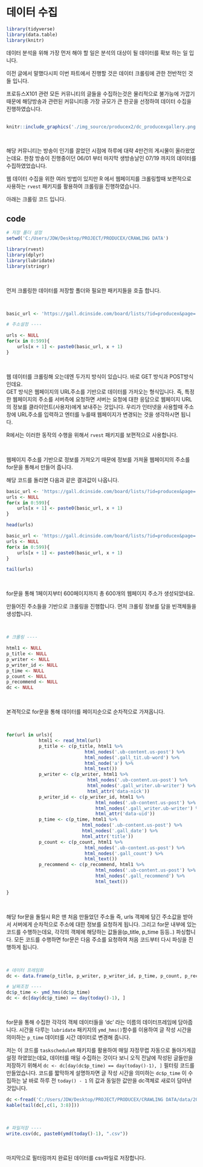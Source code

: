 # 데이터 수집 {#intro}

```r
library(tidyverse)
library(data.table)
library(knitr)

```

데이터 분석을 위해 가장 먼저 해야 할 일은 분석의 대상이 될 데이터를 확보 하는 일 입니다. 

이전 글에서 말했다시피 이번 파트에서 진행할 것은 데이터 크롤링에 관한 전반적인 것들 입니다.

프로듀스X101 관련 모든 커뮤니티의 글들을 수집하는것은 물리적으로 불가능에 가깝기 때문에 해당방송과 관련된 커뮤니티중 가장 규모가 큰 한곳을 선정하여 데이터 수집을 진행하였습니다.
<br>
<br>

```r
knitr::include_graphics('./img_source/producex2/dc_producexgallery.png')
```

<br>

해당 커뮤니티는 방송이 인기를 끌었던 시점에 하루에 대략  4만건의 게시물이 올라왔었는데요. 
한참 방송이 진행중이던 06/01 부터 마지막 생방송날인 07/19 까지의 데이터를 수집하였었습니다. 
<br>

웹 데이터 수집을 위한 여러 방법이 있지만 R 에서 웹페이지를 크롤링할때 보편적으로 사용하는 `rvest` 패키지를 활용하여 크롤링을 진행하였습니다.
<br>

아래는 크롤링 코드 입니다. 


## code

```r
# 저장 폴더 설정 
setwd('C:/Users/JDW/Desktop/PROJECT/PRODUCEX/CRAWLING DATA')

library(rvest)
library(dplyr)
library(lubridate)
library(stringr)
```

<br>

먼저 크롤링한 데이터를 저장할 폴더와 필요한 패키지들을 호출 합니다. 

<br>

```r
basic_url <- 'https://gall.dcinside.com/board/lists/?id=producex&page='

# 주소설정 ----

urls <- NULL
for(x in 0:599){
    urls[x + 1] <- paste0(basic_url, x + 1)
}
```

<br>

웹 데이터를 크롤링해 오는데엔 두가지 방식이 있습니다. 바로 GET 방식과 POST방식인데요.  <br>
GET 방식은 웹페이지의 URL주소를 기반으로 데이터를 가저오는 형식입니다. 즉, 특정한 웹페이지의 주소를 서버측에 요청하면 서버는 요청에 대한 응답으로 웹페이지 URL의 정보를 클라이언트(사용자)에게 보내주는 것입니다. 우리가 인터넷을 사용할때 주소창에 URL주소를 입력하고 엔터를 누를때 웹페이지가 변경되는 것을 생각하시면 됩니다. 

R에서는 이러한 동작의 수행을 위해서 `rvest` 패키지를 보편적으로 사용합니다. 

<br>

웹페이지 주소를 기반으로 정보를 가져오기 때문에 정보를 가져올 웹페이지의 주소를 for문을 통해서 만들어 줍니다. 

해당 코드를 돌리면 다음과 같은 결과값이 나옵니다. 

```r

basic_url <- 'https://gall.dcinside.com/board/lists/?id=producex&page='
urls <- NULL
for(x in 0:599){
    urls[x + 1] <- paste0(basic_url, x + 1)
}

head(urls)

```

```r

basic_url <- 'https://gall.dcinside.com/board/lists/?id=producex&page='
urls <- NULL
for(x in 0:599){
    urls[x + 1] <- paste0(basic_url, x + 1)
}

tail(urls)

```

<br>

for문을 통해 1페이지부터 600페이지까지 총 600개의 웹페이지 주소가 생성되었네요. 

만들어진 주소들을 기반으로 크롤링을 진행합니다. 먼저 크롤링 정보를 담을 빈객체들을 생성합니다. 

<br>

```r

# 크롤링 ----

html1 <- NULL
p_title <- NULL
p_writer <- NULL
p_writer_id <- NULL
p_time <- NULL
p_count <- NULL
p_recommend <- NULL
dc <- NULL

```

<br>

본격적으로 for문을 통해 데이터를 페이지순으로 순차적으로 가져옵니다. 

<br>

```r

for(url in urls){
            html1 <- read_html(url)
            p_title <- c(p_title, html1 %>%
                             html_nodes('.ub-content.us-post') %>%
                             html_nodes('.gall_tit.ub-word') %>%
                             html_node('a') %>%
                             html_text())
            p_writer <- c(p_writer, html1 %>%
                              html_nodes('.ub-content.us-post') %>%
                              html_nodes('.gall_writer.ub-writer') %>%
                              html_attr('data-nick'))
            p_writer_id <- c(p_writer_id, html1 %>%
                                 html_nodes('.ub-content.us-post') %>%
                                 html_nodes('.gall_writer.ub-writer') %>%
                                 html_attr('data-uid'))
            p_time <- c(p_time, html1 %>%
                            html_nodes('.ub-content.us-post') %>%
                            html_nodes('.gall_date') %>%
                            html_attr('title'))
            p_count <- c(p_count, html1 %>%
                             html_nodes('.ub-content.us-post') %>%
                             html_nodes('.gall_count') %>%
                             html_text())
            p_recommend <- c(p_recommend, html1 %>%
                                 html_nodes('.ub-content.us-post') %>%
                                 html_nodes('.gall_recommend') %>%
                                 html_text())

}
```


<br>

해당 for문을 돌릴시 R은 맨 처음 만들었던 주소들 즉, urls 객체에 담긴 주소값을 받아서 서버에게 순차적으로 주소에 대한 정보를 요청하게 됩니다. 그리고 for문 내부에 있는 코드를 수행하는데요, 각각의 객체에 해당하는 값들을(p_title, p_time 등등..) 파싱합니다. 모든 코드를 수행하면 for문은 다음 주소를 요청하여 처음 코드부터 다시 파싱을 진행하게 됩니다.


<br>

```r

# 데이터 프레임화 
dc <- data.frame(p_title, p_writer, p_writer_id, p_time, p_count, p_recommend)

# 날짜조정 ----
dc$p_time <- ymd_hms(dc$p_time)
dc <- dc[day(dc$p_time) == day(today()-1), ]

```

<br>

for문을 통해 수집한 각각의 객체 데이터들을 'dc' 라는 이름의 데이터프레임에 담아줍니다. 시간을 다루는 `lubridate` 패키지의 `ymd_hms()`함수를 이용하여 글 작성 시간을 의미하는 `p_time` 데이터를 시간 데이터로 변경해 줍니다. 

저는 이 코드를 `taskscheduleR` 패키지를 활용하여 매일 자정무렵 자동으로 돌아가게끔 설정 하였었는데요, 데이터를 매일 수집하는 것이다 보니 오직 전날에 작성된 글들만을 저장하기 위해서 `dc <- dc[day(dc$p_time) == day(today()-1), ]` 필터링 코드를 만들었습니다.  코드를 짧막하게 설명하자면 글 작성 시간을 의미하는 `dc$p_time` 이 수집하는 날 바로 하루 전 `today() - 1` 의 값과 동일한 값만을 dc객체로 새로이 담아낸 것입니다. 

```r

dc <-fread('C:/Users/JDW/Desktop/PROJECT/PRODUCEX/CRAWLING DATA/data/2019-06-1.csv')
kable(tail(dc[,c(1, 3:8)]))
```

<br>

```r
# 파일저장 ----
write.csv(dc, paste0(ymd(today()-1), ".csv"))
```

<br>

마지막으로 필터링까지 완료된 데이터를 csv파일로 저장합니다. 
